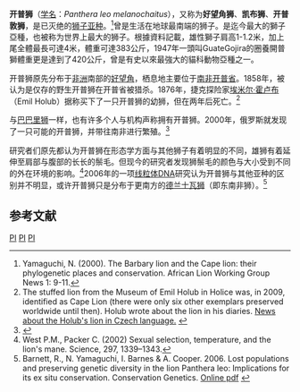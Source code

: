 {{Subspeciesbox
| name = 開普獅
| status = EX
| extinct = 1858
| status_system = 
| image = Cape Lion.jpg
| image_width = 250px
| image_caption = 现存唯一一张活着的开普狮照片，约1860年摄于巴黎植物园
| genus = Panthera
| species = leo
| subspecies = melanochaitus
| species link = 狮
| trinomial_authority = Ch. H. Smith, 1842
}}
'''开普狮'''（[[学名|学名]]：''Panthera leo melanochaitus''），又称为'''好望角狮'''、'''凯布狮'''、'''开普敦狮'''，是已灭绝的[[狮子|狮子]][[亚种|亚种]]。<ref name=Yamaguchi2000>Yamaguchi, N. (2000). The Barbary lion and the Cape lion: their phylogenetic places and conservation. African Lion Working Group News 1: 9-11.
</ref>曾是生活在地球最南端的狮子。是迄今最大的獅子亞種，也被称为世界上最大的狮子。根據資料記載，雄性獅子肩高1-1.2米，加上尾全體最長可達4米，體重可達383公斤，1947年一頭叫GuateGojira的圈養開普獅體重更是達到了420公斤，曾是有史以來最強大的貓科動物亞種之一。

开普狮原先分布于[[非洲|非洲]]南部的[[好望角|好望角]]，栖息地主要位于[[南非|南非]][[开普省|开普省]]。1858年，被认为是仅存的野生开普狮在开普省被猎杀。1876年，捷克探险家[[埃米尔·霍卢布|埃米尔·霍卢布]]（Emil Holub）据称买下了一只开普狮的幼狮，但在两年后死亡。<ref>The stuffed lion from the Museum of Emil Holub in Holice was, in 2009, identified as Cape Lion (there were only six other exemplars preserved worldwide until then). Holub wrote about the lion in his diaries. [http://www.novinky.cz/domaci/169450-v-muzeu-emila-holuba-se-ukryval-kapsky-lev.html News about the Holub's lion in Czech language.] {{Wayback|url=http://www.novinky.cz/domaci/169450-v-muzeu-emila-holuba-se-ukryval-kapsky-lev.html |date=20170703170631 }}</ref>

与[[巴巴里狮|巴巴里狮]]一样，也有许多个人与机构声称拥有开普狮。2000年，俄罗斯就发现了一只可能的开普狮，并带往南非进行繁殖。<ref>{{Cite web |url=http://news.bbc.co.uk/1/hi/world/monitoring/media_reports/1007452.stm |title=BBC News. 5 November, 2000: 'Extinct' lions (Cape lion) surface in Siberia. Downloaded on 2 July 2006. |access-date=2012-02-13 |archive-date=2017-08-24 |archive-url=https://web.archive.org/web/20170824164419/http://news.bbc.co.uk/1/hi/world/monitoring/media_reports/1007452.stm |dead-url=no }}</ref> 

研究者们原先都认为开普狮在形态学方面与其他狮子有着明显的不同，雄狮有着延伸至肩部与腹部的长长的鬃毛。但现今的研究者发现狮鬃毛的颜色与大小受到不同的外在环境的影响。<ref>West P.M., Packer C. (2002) Sexual selection, temperature, and the lion's mane. Science, 297, 1339–1343.</ref>2006年的一项[[线粒体DNA|线粒体DNA]]研究认为开普狮与其他亚种的区别并不明显，或许开普狮只是分布于更南方的[[德兰士瓦狮|德兰士瓦狮]]（即东南非狮）。<ref>Barnett, R., N. Yamaguchi, I. Barnes & A. Cooper. 2006. Lost populations and preserving genetic diversity in the lion Panthera leo: Implications for its ex situ conservation. Conservation Genetics. [http://abc.zoo.ox.ac.uk/Papers/consgen06_lion.pdf Online pdf] {{webarchive|url=https://web.archive.org/web/20060824064412/http://abc.zoo.ox.ac.uk/Papers/consgen06_lion.pdf |date=2006-08-24 }}</ref>

== 参考文献 ==
{{commons category|Panthera leo melanochaita}}
{{wikispecies|Panthera leo melanochaita}}
{{reflist}}
{{已滅絕貓科}}
{{Taxonbar}}
[[Category:狮|PI]]
[[Category:南非动物|PI]]
[[Category:1842年描述的动物|PI]]